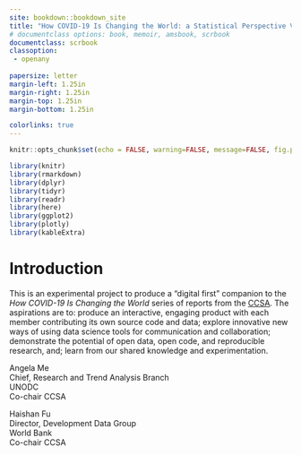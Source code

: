 ---
site: bookdown::bookdown_site
title: "How COVID-19 Is Changing the World: a Statistical Perspective Volume III"
# documentclass options: book, memoir, amsbook, scrbook
documentclass: scrbook
classoption:
 - openany
 
papersize: letter
margin-left: 1.25in
margin-right: 1.25in
margin-top: 1.25in
margin-bottom: 1.25in

colorlinks: true
---

```{r setup, include=FALSE}
knitr::opts_chunk$set(echo = FALSE, warning=FALSE, message=FALSE, fig.pos="H", out.extra = "")

library(knitr)
library(rmarkdown)
library(dplyr)
library(tidyr)
library(readr)
library(here)
library(ggplot2)
library(plotly)
library(kableExtra)
```

# Introduction #


This is an experimental project to produce a "digital first" companion to the
*How COVID-19 Is Changing the World* series of reports from the [CCSA][ccsa].
The aspirations are to: produce an interactive, engaging product with each
member contributing its own source code and data; explore innovative
new ways of using data science tools for communication and collaboration;
demonstrate the potential of open data, open code, and reproducible research, and;
learn from our shared knowledge and experimentation.

[ccsa]: https://unstats.un.org/unsd/ccsa


Angela Me\
Chief, Research and Trend Analysis Branch\
UNODC\
Co-chair CCSA

Haishan Fu\
Director, Development Data Group\
World Bank\
Co-chair CCSA
